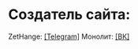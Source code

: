 # Создатель сайта:

ZetHange: [[Telegram]](https://t.me/Ucusy_Menya_Pchela)
Монолит: [[ВК]](https://vk.com/monolit_2022)

